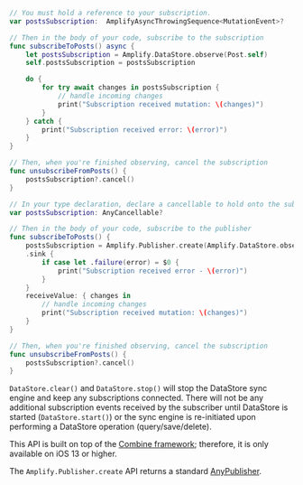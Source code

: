 <BlockSwitcher>

<Block name="Async/Await">

```swift
// You must hold a reference to your subscription.
var postsSubscription:  AmplifyAsyncThrowingSequence<MutationEvent>?

// Then in the body of your code, subscribe to the subscription
func subscribeToPosts() async {
    let postsSubscription = Amplify.DataStore.observe(Post.self)
    self.postsSubscription = postsSubscription

    do {
        for try await changes in postsSubscription {
            // handle incoming changes
            print("Subscription received mutation: \(changes)")
        }
    } catch {
        print("Subscription received error: \(error)")
    }
}

// Then, when you're finished observing, cancel the subscription
func unsubscribeFromPosts() {
    postsSubscription?.cancel()
}
```

</Block>

<Block name="Combine">

```swift
// In your type declaration, declare a cancellable to hold onto the subscription
var postsSubscription: AnyCancellable?

// Then in the body of your code, subscribe to the publisher
func subscribeToPosts() {
    postsSubscription = Amplify.Publisher.create(Amplify.DataStore.observe(Post.self))
    .sink {
        if case let .failure(error) = $0 {
            print("Subscription received error - \(error)")
        }
    }
    receiveValue: { changes in
        // handle incoming changes
        print("Subscription received mutation: \(changes)")
    }
}

// Then, when you're finished observing, cancel the subscription
func unsubscribeFromPosts() {
    postsSubscription?.cancel()
}
```

</Block>

</BlockSwitcher>

<Callout>

`DataStore.clear()` and `DataStore.stop()` will stop the DataStore sync engine and keep any subscriptions connected. There will not be any additional subscription events received by the subscriber until DataStore is started (`DataStore.start()`) or the sync engine is re-initiated upon performing a DataStore operation (query/save/delete).

</Callout>

<Callout>

This API is built on top of the [Combine framework](https://developer.apple.com/documentation/combine); therefore, it is only available on iOS 13 or higher.

The `Amplify.Publisher.create` API returns a standard [AnyPublisher](https://developer.apple.com/documentation/combine/anypublisher).

</Callout>